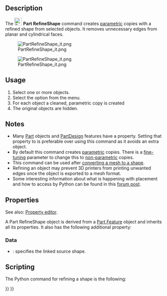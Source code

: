 <languages/>

{{Docnav
|[[Part_ElementCopy|ElementCopy]]
|[[Part_EditAttachment|EditAttachment]]
|[[Part_Workbench|Part]]
|IconL=Part_ElementCopy.svg
|IconR=Part_EditAttachment.svg
|IconC=Workbench_Part.svg
}}

<div class="mw-translate-fuzzy">
{{GuiCommand/sv|Name=Part RefineShape|Name/sv=Part RefineShape|MenuLocation=Part → Refine Shape|Workbenches=[[Part Workbench/sv|Part]], [[OpenSCAD_Workbench/sv|OpenSCAD]]|SeeAlso=}}
</div>

==Description==

The [[Image:Part_RefineShape.svg|24px]] '''Part RefineShape''' command creates [[Glossary#Parametric|parametric]] copies with a refined shape from selected objects. It removes unnecessary edges from planar and cylindrical faces.

[[File:PartRefineShape_it.png]]
<div class="mw-translate-fuzzy">
[[File:PartRefineShape_it.png]]
</div>

==Usage==

# Select one or more objects.
# Select the {{MenuCommand|Part → Create a copy → [[Image:Part_RefineShape.svg|16px]] Refine shape}} option from the menu.
# For each object a cleaned, parametric copy is created
# The original objects are hidden.

== Notes ==

* Many [[Part_Workbench|Part]] objects and [[PartDesign_Workbench|PartDesign]] features have a {{PropertyData|Refine}} property. Setting that property to {{TRUE}} is preferable over using this command as it avoids an extra object.
* By default this command creates [[Glossary#Parametric|parametric]] copies. There is a [[Fine-tuning|fine-tuning]] parameter to change this to [[Glossary#Non-parametric|non-parametric]] copies.
* This command can be used after [[Part_ShapeFromMesh|converting a mesh to a shape]].
* Refining an object may prevent 3D printers from printing unwanted edges once the object is exported to a mesh format.
* Some interesting information about what is happening with placement and how to access by Python can be found in this [https://forum.freecad.org/viewtopic.php?t=77568#p675456 forum post].

==Properties==

See also: [[Property_editor|Property editor]].

A Part RefineShape object is derived from a [[Part_Feature|Part Feature]] object and inherits all its properties. It also has the following additional property:

===Data===

{{TitleProperty|Refine}}

* {{PropertyData|Source|Link}}: specifies the linked source shape.

==Scripting==

The Python command for refining a shape is the following:

{{Code|code=
shape.removeSplitter()
}}


{{Docnav
|[[Part_ElementCopy|ElementCopy]]
|[[Part_EditAttachment|EditAttachment]]
|[[Part_Workbench|Part]]
|IconL=Part_ElementCopy.svg
|IconR=Part_EditAttachment.svg
|IconC=Workbench_Part.svg
}}

{{Part_Tools_navi{{#translation:}}}}
{{Userdocnavi{{#translation:}}}}
